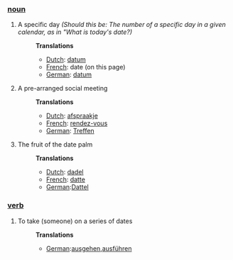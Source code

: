 ===[[noun]]===
#A specific day  ''(Should this be: The number of a specific day in a given calendar, as in "What is today's date?)''
#:'''Translations'''
#:*[[Dutch]]: [[datum]]
#:*[[French]]: date (on this page)
#:*[[German]]: [[datum]]
#A pre-arranged social meeting
#:'''Translations'''
#:*[[Dutch]]: [[afspraakje]]
#:*[[French]]: [[rendez-vous]]
#:*[[German]]: [[Treffen]]
#The fruit of the date palm
#:'''Translations'''
#:*[[Dutch]]: [[dadel]]
#:*[[French]]: [[datte]]
#:*[[German]]:[[Dattel]]

===[[verb]]===
#To take (someone) on a series of dates
#:'''Translations'''
#:* [[German]]:[[ausgehen]],[[ausführen]]
